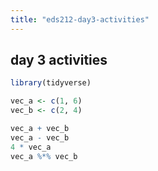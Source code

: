 ```yaml
---
title: "eds212-day3-activities"
---
```


## day 3 activities

```r
library(tidyverse)
```

```r
vec_a <- c(1, 6)
vec_b <- c(2, 4)

```

```r
vec_a + vec_b
vec_a - vec_b
4 * vec_a
vec_a %*% vec_b


```

